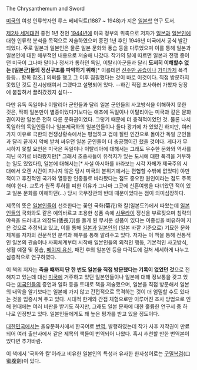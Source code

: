 The Chrysanthemum and Sword

[[미국]]의 여성 인류학자인 루스 베네딕트(1887 ~ 1948)가 지은 [[일본]]학 연구 도서.

[[제2차 세계대전]] 종전 1년 전인 [[1944년]]에 미국 정부의 위촉으로 저자가 [[일본]]과 [[일본인]]에 대한 인류학 분석을 목적으로 저술하였으며 종전 1년 후인 1946년 미국에서 공식 발간되었다.
주로 일본과 일본인은 물론 일본 문화와 풍습 등을 다루었으며 이를 통해 일본과 일본인에 대한 해부적인 내용으로 저술해 나갔다. 작가의 말에 따르면 일본과 전쟁 중이던 미국이 그나마 말이나 정서가 통하던 독일, 이탈리아군들과 달리 '''도저히 이해할수 없는 [일본군]들의 정신구조를 파악하기 위해'''[* 이를테면 [[진주만 공습]]이나 [[가미카제]] 폭격 등등... 항목 참조.] 의뢰를 했고 그 이후 집필했다는 것이 바로 이것이다. 직접 방문하지 못했던 것도 전시상태여서 그랬다고 설명되어 있다. --하긴 직접 조사하러 가봤자 당장에 붙잡혀서 끌려갔겠지 싶다--

다만 유독 독일이나 이탈리아 군인들과 달리 일본 군인들의 사고방식을 이해하지 못한 것은, 딱히 일본만이 별종이었다기보다는 애초에 독일이나 이탈리아는 미국과 같은 문화권이지만 일본은 전혀 다른 문화권이었다. 그렇기 때문에 더 충격적이었던 것. 물론 나치 독일하의 독일인들이나 일본제국하의 일본인들이나 둘다 광기에 차 있었긴 하지만, 여러가지 이유로 극한의 전쟁상황속에서는 평범하고 겁에 질린 인간으로 돌아간 독일 군인들과 달리 끝까지 악에 받쳐 싸우던 일본 군인들이 더 충공깽이긴 했을 것이다. 게다가 무시하지 못할 요인은 미국은 독일이나 이탈리아에 대해서는 그래도 우수한 문화와 역사를 지닌 국가로 바라봤지만[* 그래서 조종사들이 유적지가 있는 도시에 대한 폭격을 거부하는 일도 있었다!], 일본에 대해서는[* 사실 아시아를 바라보는 시각 자체가 제국주의 시대에서 오랜 시간이 지나지 않은 당시 미국의 분위기에서는 편협할 수밖에 없었다] 야만적이고 후진적인 국가와 열등한 인종들로 바라봤다는 점도 중요한 원인이라는 점도 주목해야 한다. 교토가 원폭 투하를 피한 이유가 그나마 그곳에 신혼여행을 다녀왔던 적이 있고 일본 문화를 이해하던(...) 당시 국무장관의 반대 때문이었다는 점이 의미심장하다.

제목의 뜻은 [[일본인]]들이 선호한다는 꽃인 국화(菊花)와 칼(일본도?)에서 따왔는데 [[일본인]]들의 국화와도 같은 예의바르고 조용한 성품 속에 [[사무라이]] 정신을 부르짖으며 침략의 야욕을 드러내고 왜장도(倭長刀)를 들게 된 무서운 성품이 있다는 이중성을 비유하여 지은 것으로 추정되고 있고, 이를 통해 [[일본]]과 [[일본인]]의 (일본 바깥 기준으로) 기묘한 문화체계를 저자의 전문적인 분석과 해부를 통해 알려주고 있다.
저자는 이 책을 통해 전통적인 일본의 관습이나 사회체계부터 시작해 일본인들의 외적인 행동, 기본적인 사고방식, 생활 예절 및 풍습, [[메이지 유신]], 패전 후의 일본인 등을 다각도에 걸쳐 세세하게 나누고 심층적으로 연구하였다.

이 책의 저자는 '''죽을 때까지 단 한 번도 일본을 직접 방문했다는 기록이 없었던 것'''으로 전해지고 있는데 대신 [[미국]]에 거주하고 있던 일본인들이나 일본에 대해 정보통을 갖고 있다는 [[미국인]]들의 증언과 일화 등을 토대로 책을 저술했으며, 일본을 직접 방문해서 일본의 내막을 알기보다는 일본에 가지 않고 간접적으로 목격하는 것이 더 엄밀할 수도 있다는 것을 입증시켜 주고 있다. 시대적 한계와 간접 체험으로만 이루어진 조사 방법으로 인해 현대에는 여러 비판을 받기도 하지만, 그래도 일본 문화에 대한 훌륭한 연구서 중 하나로 인정받고 있다. 일본인들에게도 꽤 높은 평가를 받고 있을 정도이다.

[[대한민국]]에서는 을유문화사에서 한국어로 [[번역]], 발행하였는데 작가 사후 저작권이 만료되어 여러 출판사에서 같은 제목의 책들이 번역되어 나왔다. 혹시 추천할 만한 번역본이 있다면 추가바람.

이 책에서 '국화와 칼'이라고 비유한 일본인의 특성과 유사한 한자성어로는 [[구밀복검]](口蜜腹劍)이 있다. 
